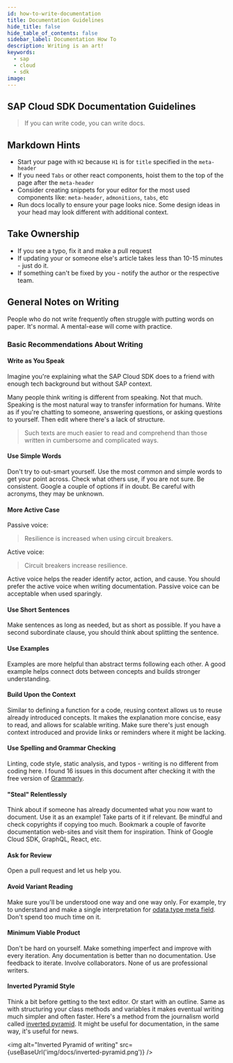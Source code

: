 ```yaml
---
id: how-to-write-documentation
title: Documentation Guidelines
hide_title: false
hide_table_of_contents: false
sidebar_label: Documentation How To
description: Writing is an art!
keywords:
  - sap
  - cloud
  - sdk
image:
---
```



## SAP Cloud SDK Documentation Guidelines

> If you can write code, you can write docs.

## Markdown Hints

- Start your page with `H2` because `H1` is for `title` specified in the `meta-header`
- If you need `Tabs` or other react components, hoist them to the top of the page after the `meta-header`
- Consider creating snippets for your editor for the most used components like: `meta-header`, `admonitions`, `tabs`, etc
- Run docs locally to ensure your page looks nice.
  Some design ideas in your head may look different with additional context.

## Take Ownership

- If you see a typo, fix it and make a pull request
- If updating your or someone else's article takes less than 10-15 minutes - just do it.
- If something can't be fixed by you - notify the author or the respective team.

## General Notes on Writing

People who do not write frequently often struggle with putting words on paper.
It's normal.
A mental-ease will come with practice.

### Basic Recommendations About Writing

#### Write as You Speak

Imagine you're explaining what the SAP Cloud SDK does to a friend with enough tech background but without SAP context.

Many people think writing is different from speaking.
Not that much.
Speaking is the most natural way to transfer information for humans.
Write as if you're chatting to someone, answering questions, or asking questions to yourself.
Then edit where there's a lack of structure.

> Such texts are much easier to read and comprehend than those written in cumbersome and complicated ways.

#### Use Simple Words

Don't try to out-smart yourself.
Use the most common and simple words to get your point across.
Check what others use, if you are not sure.
Be consistent.
Google a couple of options if in doubt.
Be careful with acronyms, they may be unknown.

#### More Active Case

Passive voice:

> Resilience is increased when using circuit breakers.

Active voice:

> Circuit breakers increase resilience.

Active voice helps the reader identify actor, action, and cause.
You should prefer the active voice when writing documentation.
Passive voice can be acceptable when used sparingly.

#### Use Short Sentences

Make sentences as long as needed, but as short as possible.
If you have a second subordinate clause, you should think about splitting the sentence.

#### Use Examples

Examples are more helpful than abstract terms following each other.
A good example helps connect dots between concepts and builds stronger understanding.

#### Build Upon the Context

Similar to defining a function for a code, reusing context allows us to reuse already introduced concepts.
It makes the explanation more concise, easy to read, and allows for scalable writing.
Make sure there's just enough context introduced and provide links or reminders where it might be lacking.

#### Use Spelling and Grammar Checking

Linting, code style, static analysis, and typos - writing is no different from coding here.
I found 16 issues in this document after checking it with the free version of [Grammarly](https://www.grammarly.com/).

#### "Steal" Relentlessly

<!-- vale SAP.Products = NO -->

Think about if someone has already documented what you now want to document.
Use it as an example!
Take parts of it if relevant.
Be mindful and check copyrights if copying too much.
Bookmark a couple of favorite documentation web-sites and visit them for inspiration.
Think of Google Cloud SDK, GraphQL, React, etc.

<!-- vale SAP.Products = YES -->

#### Ask for Review

Open a pull request and let us help you.

#### Avoid Variant Reading

Make sure you'll be understood one way and one way only.
For example, try to understand and make a single interpretation for [odata.type meta field](http://docs.oasis-open.org/odata/odata-json-format/v4.01/odata-json-format-v4.01.html#sec_ControlInformationtypeodatatype).
Don't spend too much time on it.

#### Minimum Viable Product

Don't be hard on yourself.
Make something imperfect and improve with every iteration.
Any documentation is better than no documentation.
Use feedback to iterate.
Involve collaborators.
None of us are professional writers.

#### Inverted Pyramid Style

Think a bit before getting to the text editor.
Or start with an outline.
Same as with structuring your class methods and variables it makes eventual writing much simpler and often faster.
Here's a method from the journalism world called [inverted pyramid](<https://en.wikipedia.org/wiki/Inverted_pyramid_(journalism)>).
It might be useful for documentation, in the same way, it's useful for news.

<img
  alt="Inverted Pyramid of writing"
  src={useBaseUrl('img/docs/inverted-pyramid.png')}
/>
